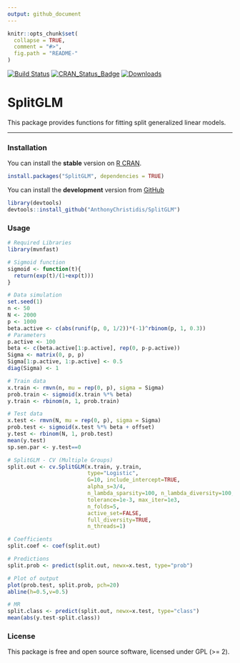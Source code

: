 ```yaml
---
output: github_document
---
```


```r
knitr::opts_chunk$set(
  collapse = TRUE,
  comment = "#>",
  fig.path = "README-"
)
```

[![Build Status](https://travis-ci.com/AnthonyChristidis/SplitGLM.svg?branch=master)](https://travis-ci.com/AnthonyChristidis/SplitGLM) [![CRAN\_Status\_Badge](http://www.r-pkg.org/badges/version/SplitGLM)](https://cran.r-project.org/package=SplitGLM) [![Downloads](http://cranlogs.r-pkg.org/badges/SplitGLM)](https://cran.r-project.org/package=SplitGLM)

SplitGLM
==========

This package provides functions for fitting split generalized linear models.

------------------------------------------------------------------------

### Installation

You can install the **stable** version on [R CRAN](https://cran.r-project.org/package=SplitGLM).

```r
install.packages("SplitGLM", dependencies = TRUE)
```

You can install the **development** version from [GitHub](https://github.com/AnthonyChristidis/SplitGLM)

``` r
library(devtools)
devtools::install_github("AnthonyChristidis/SplitGLM")
```

### Usage

``` r
# Required Libraries
library(mvnfast)

# Sigmoid function
sigmoid <- function(t){
  return(exp(t)/(1+exp(t)))
}

# Data simulation
set.seed(1)
n <- 50
N <- 2000
p <- 1000
beta.active <- c(abs(runif(p, 0, 1/2))*(-1)^rbinom(p, 1, 0.3))
# Parameters
p.active <- 100
beta <- c(beta.active[1:p.active], rep(0, p-p.active))
Sigma <- matrix(0, p, p)
Sigma[1:p.active, 1:p.active] <- 0.5
diag(Sigma) <- 1

# Train data
x.train <- rmvn(n, mu = rep(0, p), sigma = Sigma) 
prob.train <- sigmoid(x.train %*% beta)
y.train <- rbinom(n, 1, prob.train)

# Test data
x.test <- rmvn(N, mu = rep(0, p), sigma = Sigma)
prob.test <- sigmoid(x.test %*% beta + offset)
y.test <- rbinom(N, 1, prob.test)
mean(y.test)
sp.sen.par <- y.test==0

# SplitGLM - CV (Multiple Groups)
split.out <- cv.SplitGLM(x.train, y.train,
                         type="Logistic",
                         G=10, include_intercept=TRUE,
                         alpha_s=3/4,
                         n_lambda_sparsity=100, n_lambda_diversity=100,
                         tolerance=1e-3, max_iter=1e3,
                         n_folds=5,
                         active_set=FALSE,
                         full_diversity=TRUE,
                         n_threads=1)

# Coefficients
split.coef <- coef(split.out)

# Predictions
split.prob <- predict(split.out, newx=x.test, type="prob")

# Plot of output
plot(prob.test, split.prob, pch=20)
abline(h=0.5,v=0.5)

# MR
split.class <- predict(split.out, newx=x.test, type="class")
mean(abs(y.test-split.class))
```

### License

This package is free and open source software, licensed under GPL (&gt;= 2).
